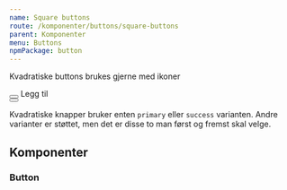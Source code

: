 ```yaml
---
name: Square buttons
route: /komponenter/buttons/square-buttons
parent: Komponenter
menu: Buttons
npmPackage: button
---
```



<PageHeader>Kvadratiske buttons brukes gjerne med ikoner</PageHeader>

<Playground>
  <div style={{ display: 'flex', alignItems: 'center' }}>
    <Button variant="primary" width="square" aria-label="Legg til">
      <AddIcon />
    </Button>
    <Label style={{ marginLeft: '1em' }}>Legg til </Label>
  </div>
  <Button variant="success" width="square" aria-label="Lage som favoritt">
    <CheckIcon />
  </Button>
</Playground>

Kvadratiske knapper bruker enten `primary` eller `success` varianten. Andre varianter er støttet, men det er disse to man først og fremst skal velge.

## Komponenter

### Button

<ImportStatement imports="Button" />

<Props of={Button} />
